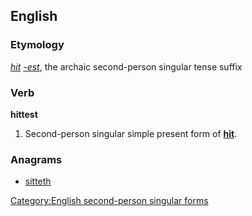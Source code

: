 {{also|hit test}}
==English==

===Etymology===
''[[hit]]'' ''[[-est]]'', the archaic second-person singular tense suffix

===Verb===
'''hittest'''

# {{context|archaic|lang=en}} Second-person singular simple present form of '''[[hit]]'''.

===Anagrams===
* [[sitteth#English|sitteth]]

[[Category:English second-person singular forms]]